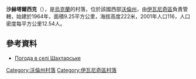 {{coord|50|43|51|N|24|7|56|E|scale:30000|display=title}}

'''沙赫塔爾西克'''（{{lang-uk|Шахтарське}}），是[[烏克蘭|烏克蘭]]的村落，位於該國西部[[沃倫州|沃倫州]]，由[[伊瓦尼奇區|伊瓦尼奇區]]負責管轄，始建於1964年，面積9.25平方公里，海拔高度222米，2001年人口116，人口密度每平方公里12.54人。

==參考資料==
* [http://weather.in.ua/ua/volynskaja/28703 Погода в селі Шахтарське] {{Wayback|url=http://weather.in.ua/ua/volynskaja/28703 |date=20160305084542 }}

[[Category:沃倫州村落|Category:沃倫州村落]]
[[Category:伊瓦尼奇區村落|Category:伊瓦尼奇區村落]]


{{Volyn-geo-stub}}